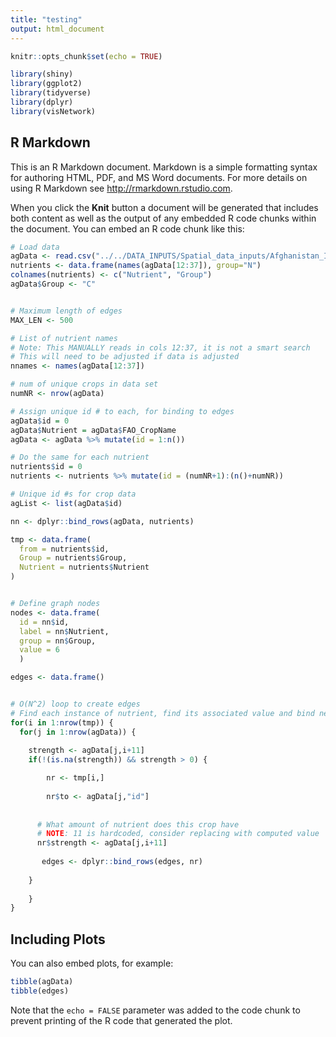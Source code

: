 ```yaml
---
title: "testing"
output: html_document
---
```


```r
knitr::opts_chunk$set(echo = TRUE)

library(shiny)
library(ggplot2)
library(tidyverse)
library(dplyr)
library(visNetwork)
```


## R Markdown

This is an R Markdown document. Markdown is a simple formatting syntax for authoring HTML, PDF, and MS Word documents. For more details on using R Markdown see <http://rmarkdown.rstudio.com>.

When you click the **Knit** button a document will be generated that includes both content as well as the output of any embedded R code chunks within the document. You can embed an R code chunk like this:

```r


# Load data
agData <- read.csv("../../DATA_INPUTS/Spatial_data_inputs/Afghanistan_ImportsGlobalConstrained_2019.csv")
nutrients <- data.frame(names(agData[12:37]), group="N")
colnames(nutrients) <- c("Nutrient", "Group")
agData$Group <- "C"


# Maximum length of edges
MAX_LEN <- 500

# List of nutrient names
# Note: This MANUALLY reads in cols 12:37, it is not a smart search
# This will need to be adjusted if data is adjusted
nnames <- names(agData[12:37])

# num of unique crops in data set
numNR <- nrow(agData)

# Assign unique id # to each, for binding to edges
agData$id = 0
agData$Nutrient = agData$FAO_CropName
agData <- agData %>% mutate(id = 1:n())

# Do the same for each nutrient
nutrients$id = 0
nutrients <- nutrients %>% mutate(id = (numNR+1):(n()+numNR))

# Unique id #s for crop data
agList <- list(agData$id)

nn <- dplyr::bind_rows(agData, nutrients)

tmp <- data.frame(
  from = nutrients$id,
  Group = nutrients$Group,
  Nutrient = nutrients$Nutrient
)


# Define graph nodes
nodes <- data.frame(
  id = nn$id,
  label = nn$Nutrient,
  group = nn$Group,
  value = 6
  )

edges <- data.frame()


# O(N^2) loop to create edges
# Find each instance of nutrient, find its associated value and bind new row to edges
for(i in 1:nrow(tmp)) {
  for(j in 1:nrow(agData)) {
    
    strength <- agData[j,i+11]
    if(!(is.na(strength)) && strength > 0) {

        nr <- tmp[i,]
      
        nr$to <- agData[j,"id"]
      
      
      # What amount of nutrient does this crop have
      # NOTE: 11 is hardcoded, consider replacing with computed value
      nr$strength <- agData[j,i+11]  
      
       edges <- dplyr::bind_rows(edges, nr)
      
    }
  
    }
}

```

## Including Plots

You can also embed plots, for example:

```r
tibble(agData)
tibble(edges)

```

Note that the `echo = FALSE` parameter was added to the code chunk to prevent printing of the R code that generated the plot.
